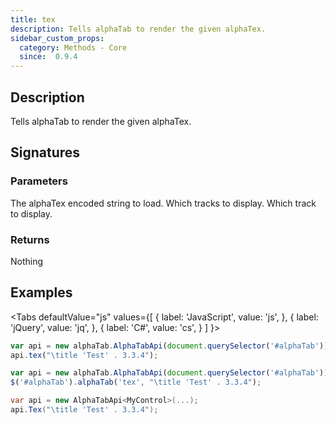 ```yaml
---
title: tex
description: Tells alphaTab to render the given alphaTex.
sidebar_custom_props:
  category: Methods - Core
  since:  0.9.4
---
```


<SinceBadge since="0.9.4" />


## Description
Tells alphaTab to render the given alphaTex.

## Signatures

<TypeTable>
    <TypeRow type="js" name="function tex(tex)" />
    <TypeRow type="js" name="function tex(tex, tracks)" />
    <TypeRow type="jquery" name="alphaTab('tex', tex)" />
    <TypeRow type="jquery" name="alphaTab('tex', tex, tracks)" />
    <TypeRow type="net" name="void Tex(string tex)" />
    <TypeRow type="net" name="void Tex(string tex, int[] tracks)" />
</TypeTable>

### Parameters

<ParameterTable>
    <ParameterRow platform="all" name="tex" type="string">
        The alphaTex encoded string to load.
    </ParameterRow>
    <ParameterRow platform="all" name="tracks" type="int[]">
        Which tracks to display.
    </ParameterRow>
    <ParameterRow platform="all" name="tracks" type="int">
        Which track to display.
    </ParameterRow>
</ParameterTable>

### Returns
Nothing

## Examples

<Tabs
  defaultValue="js"
  values={[
    { label: 'JavaScript', value: 'js', },
    { label: 'jQuery', value: 'jq', },
    { label: 'C#', value: 'cs', }
  ]
}>
<TabItem value="js">

```js
var api = new alphaTab.AlphaTabApi(document.querySelector('#alphaTab'));
api.tex("\title 'Test' . 3.3.4");
```


</TabItem>
<TabItem value="jq">

```js
var api = new alphaTab.AlphaTabApi(document.querySelector('#alphaTab'));
$('#alphaTab').alphaTab('tex', "\title 'Test' . 3.3.4");
```

</TabItem>
<TabItem value="cs">

```csharp
var api = new AlphaTabApi<MyControl>(...);
api.Tex("\title 'Test' . 3.3.4");
```

</TabItem>
</Tabs>